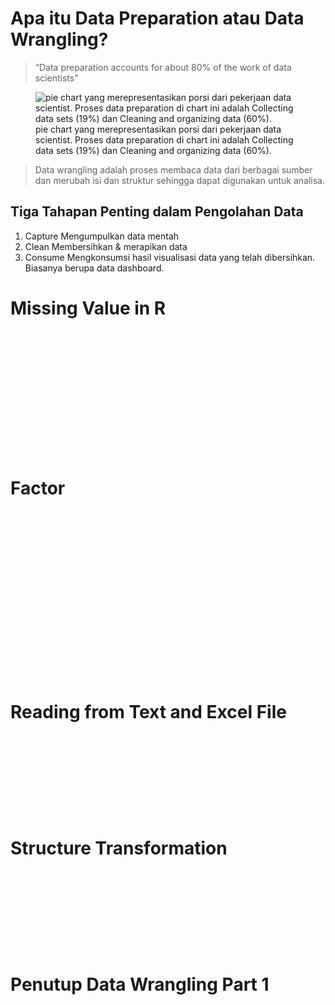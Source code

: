 # Apa itu Data Preparation atau Data Wrangling?

> "Data preparation accounts for about 80% of the work of data scientists"

![pie chart yang merepresentasikan porsi dari pekerjaan data scientist. Proses data preparation di chart ini adalah Collecting data sets (19%) dan Cleaning and organizing data (60%).](https://storage.googleapis.com/dqlab-image/images/data-scientist-survey.jpg)

> Data wrangling adalah proses membaca data dari berbagai sumber dan merubah isi dan struktur sehingga dapat digunakan untuk analisa.

## Tiga Tahapan Penting dalam Pengolahan Data

1. Capture
    Mengumpulkan data mentah
2. Clean
    Membersihkan & merapikan data
3. Consume
    Mengkonsumsi hasil visualisasi data yang telah dibersihkan.
    Biasanya berupa data dashboard.

# Missing Value in R
```r

```
```r

```
```r

```
```r

```
```r

```
```r

```
```r

```
```r

```
```r

```
```r

```
```r

```
```r

```
```r

```
```r

```
```r

```

# Factor
```r

```
```r

```
```r

```
```r

```
```r

```
```r

```
```r

```
```r

```
```r

```
```r

```
```r

```
```r

```
```r

```
```r

```
```r

```
```r

```
```r

```
```r

```
```r

```
```r

```

# Reading from Text and Excel File
```r

```
```r

```
```r

```
```r

```
```r

```
```r

```
```r

```
```r

```
```r

```
```r

```

# Structure Transformation
```r

```
```r

```
```r

```
```r

```
```r

```
```r

```
```r

```
```r

```
```r

```
```r

```

# Penutup Data Wrangling Part 1
```r

```
